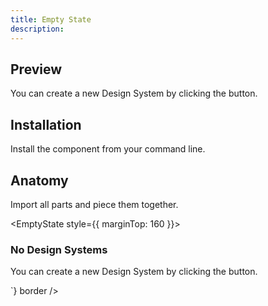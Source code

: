 ```yaml
---
title: Empty State
description: 
---
```

## Preview

<Preview>
  <Flex
    style={{
      flexDirection: "column",
      alignItems: "center",
      gap: "8px",
    }}
  >
    <EmptyState>
      <Title>No Design Systems</Title>
      <Text>You can create a new Design System by clicking the button.</Text>
    </EmptyState>
  </Flex>
</Preview>

## Installation

Install the component from your command line.

<LiveProvider>
    <LiveEditor code={`npm install @raystack/ui`} border/>
</LiveProvider>


## Anatomy
Import all parts and piece them together.

<LiveProvider>
    <LiveEditor code={`

<EmptyState style={{ marginTop: 160 }}>
  <h3>No Design Systems</h3>
  <p>You can create a new Design System by clicking the button.</p>
</EmptyState>
`} border />
</LiveProvider>
